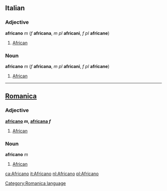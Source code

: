 ==Italian==
===Adjective===
'''africano''' ''m'' (''f'' '''africana''', ''m pl'' '''africani''', ''f pl'' '''africane''')

#[[African]]

===Noun===
'''africano''' ''m'' (''f'' '''africana''', ''m pl'' '''africani''', ''f pl'' '''africane''')

#[[African]]
----

==[[Romanica]]==
[[Category:Romanica language]]
===Adjective===
<b>[[africano]] ''m'', [[africana]] ''f''</b>
#[[African]]
===Noun===
<b>africano</b> ''m''
#[[African]]

[[ca:Africano]]
[[it:Africano]]
[[nl:Africano]]
[[pl:Africano]]